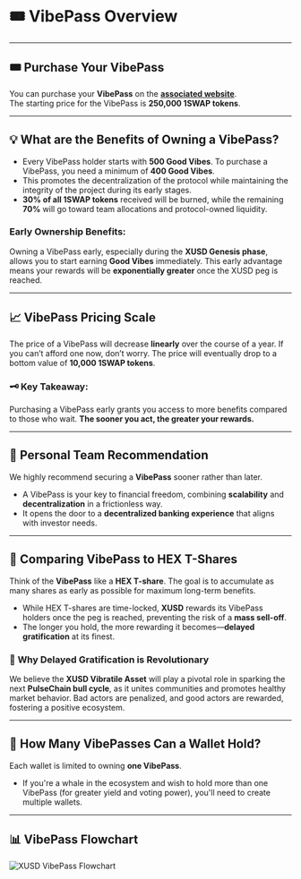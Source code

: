 
# 🎟️ VibePass Overview

---

## 🎟️ **Purchase Your VibePass**

You can purchase your **VibePass** on the **[associated website](#)**.  
The starting price for the VibePass is **250,000 1SWAP tokens**.

---

## 💡 **What are the Benefits of Owning a VibePass?**

- Every VibePass holder starts with **500 Good Vibes**. To purchase a VibePass, you need a minimum of **400 Good Vibes**.  
- This promotes the decentralization of the protocol while maintaining the integrity of the project during its early stages.  
- **30% of all 1SWAP tokens** received will be burned, while the remaining **70%** will go toward team allocations and protocol-owned liquidity.  

### Early Ownership Benefits:
Owning a VibePass early, especially during the **XUSD Genesis phase**, allows you to start earning **Good Vibes** immediately. This early advantage means your rewards will be **exponentially greater** once the XUSD peg is reached.

---

## 📈 **VibePass Pricing Scale**

The price of a VibePass will decrease **linearly** over the course of a year. If you can’t afford one now, don’t worry. The price will eventually drop to a bottom value of **10,000 1SWAP tokens**.

### 🗝️ **Key Takeaway**:  
Purchasing a VibePass early grants you access to more benefits compared to those who wait. **The sooner you act, the greater your rewards.**

---

## 🔑 **Personal Team Recommendation**

We highly recommend securing a **VibePass** sooner rather than later.  
- A VibePass is your key to financial freedom, combining **scalability** and **decentralization** in a frictionless way.  
- It opens the door to a **decentralized banking experience** that aligns with investor needs.

---

## 💎 **Comparing VibePass to HEX T-Shares**

Think of the **VibePass** like a **HEX T-share**. The goal is to accumulate as many shares as early as possible for maximum long-term benefits.  
- While HEX T-shares are time-locked, **XUSD** rewards its VibePass holders once the peg is reached, preventing the risk of a **mass sell-off**.
- The longer you hold, the more rewarding it becomes—**delayed gratification** at its finest.

### 🚀 **Why Delayed Gratification is Revolutionary**

We believe the **XUSD Vibratile Asset** will play a pivotal role in sparking the next **PulseChain bull cycle**, as it unites communities and promotes healthy market behavior. Bad actors are penalized, and good actors are rewarded, fostering a positive ecosystem.

---

## 🐋 **How Many VibePasses Can a Wallet Hold?**

Each wallet is limited to owning **one VibePass**.  
- If you're a whale in the ecosystem and wish to hold more than one VibePass (for greater yield and voting power), you'll need to create multiple wallets.

---

## 📊 **VibePass Flowchart**

![XUSD VibePass Flowchart](https://github.com/XUSD-Vibratile-Asset/XUSD_Docs/blob/b5e14f43d152b0ca8f1244a9e7c269d153e482f3/public/XUSDVibePassflowchart.jpg 'XUSD VibePass')
